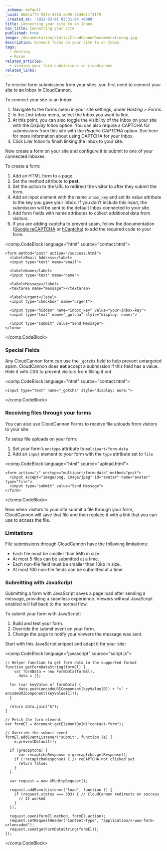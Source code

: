 ```yaml
---
_schema: default
_uuid: 6b8caff2-557e-431b-ae95-3244e11f4f79
_created_at: '2022-03-01 03:31:04 +0000'
title: Connecting your site to an Inbox
nav_title: Connecting your site
published: true
image: /documentation/static/CloudCannonDocumentationog.jpg
description: Connect forms on your site to an Inbox.
tags:
  - Hosting
  - Forms
related_articles:
  - viewing-your-form-submissions-in-cloudcannon
related_links:
---
```

To receive form submissions from your sites, you first need to connect your site to an Inbox in CloudCannon.

To connect your site to an Inbox:

1. Navigate to the forms menu in your site settings, under *Hosting &gt; Forms.*
2. In the *Link Inbox* menu, select the Inbox you want to link.
3. At this point, you can also toggle the visibility of the Inbox on your site with the *Display Inbox* option. You can also require a CAPTCHA for submissions from this site with the *Require CAPTCHA* option. See here for more information about using CAPTCHA for your Inbox.
4. Click *Link Inbox* to finish linking the Inbox to your site.

Now create a form on your site and configure it to submit to one of your connected Inboxes.

To create a form:

1. Add an HTML form to a page.
2. Set the method attribute to **post.**
3. Set the action to the URL to redirect the visitor to after they submit the form.
4. Add an input element with the name `inbox_key` and set its value attribute to the key you gave your Inbox. If you don’t include this input, the submission will be sent to the default Inbox connected to your site.
5. Add form fields with name attributes to collect additional data from visitors.
6. If you are adding captcha to prevent spam, follow the documentation ([Google reCAPTCHA](https://developers.google.com/recaptcha/docs/display)&nbsp;or&nbsp;[hCaptcha](https://docs.hcaptcha.com/#add-the-hcaptcha-widget-to-your-webpage)) to add the required code to your form.&nbsp;

<comp.CodeBlock language="html" source="contact.html">
```
<form method="post" action="/success.html">
  <label>Email Address</label>
  <input type="text" name="email">

  <label>Name</label>
  <input type="text" name="name">

  <label>Message</label>
  <textarea name="message"></textarea>

  <label>Urgent</label>
  <input type="checkbox" name="urgent">

  <input type="hidden" name="inbox_key" value="your-inbox-key">
  <input type="text" name="_gotcha" style="display: none;">

  <input type="submit" value="Send Message">
</form>
```
</comp.CodeBlock>

### Special Fields

Any CloudCannon form can use the `_gotcha` field to help prevent untargeted spam. CloudCannon does **not** accept a submission if this field has a value. Hide it with CSS to prevent visitors from filling it out.

<comp.CodeBlock language="html" source="contact.html">
```
<input type="text" name="_gotcha" style="display: none;">
```
</comp.CodeBlock>

### Receiving files through your forms

You can also use CloudCannon Forms to receive file uploads from visitors to your site.

To setup file uploads on your form:

1. Set your form’s `enctype` attribute to `multipart/form-data`
2. Add an `input` element to your form with the `type` attribute set to `file`

<comp.CodeBlock language="html" source="upload.html">
```
<form action="/" enctype="multipart/form-data" method="post">
  <input accept="image/png, image/jpeg" id="avatar" name="avatar" type="file">
  <input type="submit" value="Send Message">
</form>
```
</comp.CodeBlock>

Now when visitors to your site submit a file through your form, CloudCannon will save that file and then replace it with a link that you can use to access the file.

### Limitations

File submissions through CloudCannon have the following limitations:

* Each file must be smaller than 5Mb in size.
* At most 5 files can be submitted at a time.
* Each non-file field must be smaller than 10kb in size.
* At most 100 non-file fields can be submitted at a time.

### Submitting with JavaScript

Submitting a form with JavaScript saves a page load after sending a message, providing a seamless experience. Viewers without JavaScript enabled will fall back to the normal flow.

To submit your form with JavaScript:

1. Build and test your form.
2. Override the submit event on your form.
3. Change the page to notify your viewers the message was sent.

Start with this JavaScript snippet and adapt it for your site:

<comp.CodeBlock language="javascript" source="script.js">
```
// Helper function to get form data in the supported format
function getFormDataString(formEl) {
    var formData = new FormData(formEl),
      data = [];

  for (var keyValue of formData) {
      data.push(encodeURIComponent(keyValue[0]) + "=" + encodeURIComponent(keyValue[1]));
  }

  return data.join("&");
}

// Fetch the form element
var formEl = document.getElementById("contact-form");

// Override the submit event
formEl.addEventListener("submit", function (e) {
    e.preventDefault();

  if (grecaptcha) {
      var recaptchaResponse = grecaptcha.getResponse();
    if (!recaptchaResponse) { // reCAPTCHA not clicked yet
      return false;
    }
  }

  var request = new XMLHttpRequest();

  request.addEventListener("load", function () {
    if (request.status === 303) { // CloudCannon redirects on success
      // It worked
    }
  });

  request.open(formEl.method, formEl.action);
  request.setRequestHeader("Content-Type", "application/x-www-form-urlencoded");
  request.send(getFormDataString(formEl));
});
```
</comp.CodeBlock>